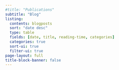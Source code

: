 ```yaml
---
#title: "Publications"
subtitle: "Blog"
listing:
  contents: blogposts
  sort: "date desc"
  type: table
  fields: [date, title, reading-time, categories]
  categories: true
  sort-ui: true
  filter-ui: true
page-layout: full
title-block-banner: false
---
```


##### 
